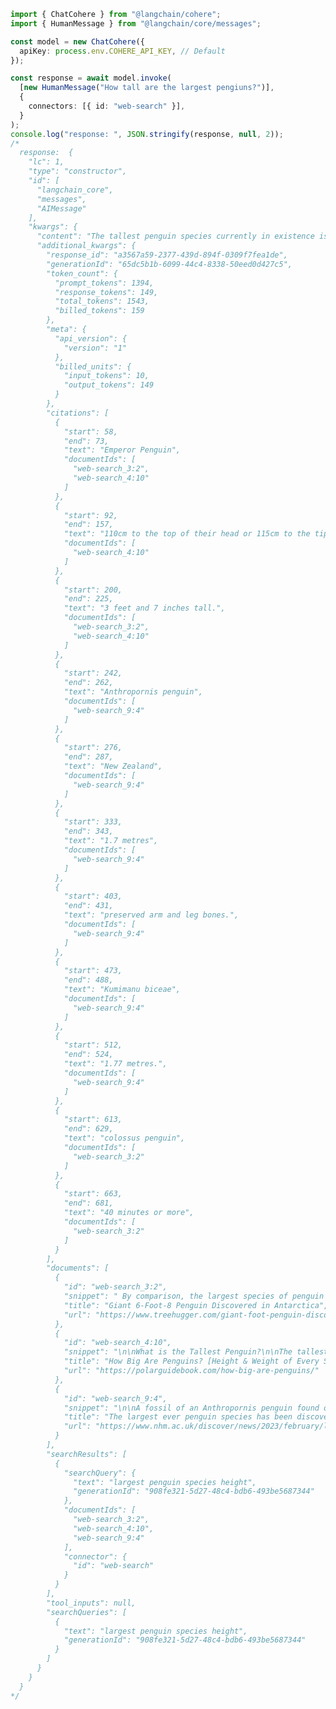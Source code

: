 ```typescript
import { ChatCohere } from "@langchain/cohere";
import { HumanMessage } from "@langchain/core/messages";

const model = new ChatCohere({
  apiKey: process.env.COHERE_API_KEY, // Default
});

const response = await model.invoke(
  [new HumanMessage("How tall are the largest pengiuns?")],
  {
    connectors: [{ id: "web-search" }],
  }
);
console.log("response: ", JSON.stringify(response, null, 2));
/*
  response:  {
    "lc": 1,
    "type": "constructor",
    "id": [
      "langchain_core",
      "messages",
      "AIMessage"
    ],
    "kwargs": {
      "content": "The tallest penguin species currently in existence is the Emperor Penguin, with a height of 110cm to the top of their head or 115cm to the tip of their beak. This is equivalent to being approximately 3 feet and 7 inches tall.\n\nA fossil of an Anthropornis penguin was found in New Zealand and is suspected to have been even taller at 1.7 metres, though this is uncertain as the fossil is only known from preserved arm and leg bones. The height of a closely related species, Kumimanu biceae, has been estimated at 1.77 metres.\n\nDid you know that because larger-bodied penguins can hold their breath for longer, the colossus penguin could have stayed underwater for 40 minutes or more?",
      "additional_kwargs": {
        "response_id": "a3567a59-2377-439d-894f-0309f7fea1de",
        "generationId": "65dc5b1b-6099-44c4-8338-50eed0d427c5",
        "token_count": {
          "prompt_tokens": 1394,
          "response_tokens": 149,
          "total_tokens": 1543,
          "billed_tokens": 159
        },
        "meta": {
          "api_version": {
            "version": "1"
          },
          "billed_units": {
            "input_tokens": 10,
            "output_tokens": 149
          }
        },
        "citations": [
          {
            "start": 58,
            "end": 73,
            "text": "Emperor Penguin",
            "documentIds": [
              "web-search_3:2",
              "web-search_4:10"
            ]
          },
          {
            "start": 92,
            "end": 157,
            "text": "110cm to the top of their head or 115cm to the tip of their beak.",
            "documentIds": [
              "web-search_4:10"
            ]
          },
          {
            "start": 200,
            "end": 225,
            "text": "3 feet and 7 inches tall.",
            "documentIds": [
              "web-search_3:2",
              "web-search_4:10"
            ]
          },
          {
            "start": 242,
            "end": 262,
            "text": "Anthropornis penguin",
            "documentIds": [
              "web-search_9:4"
            ]
          },
          {
            "start": 276,
            "end": 287,
            "text": "New Zealand",
            "documentIds": [
              "web-search_9:4"
            ]
          },
          {
            "start": 333,
            "end": 343,
            "text": "1.7 metres",
            "documentIds": [
              "web-search_9:4"
            ]
          },
          {
            "start": 403,
            "end": 431,
            "text": "preserved arm and leg bones.",
            "documentIds": [
              "web-search_9:4"
            ]
          },
          {
            "start": 473,
            "end": 488,
            "text": "Kumimanu biceae",
            "documentIds": [
              "web-search_9:4"
            ]
          },
          {
            "start": 512,
            "end": 524,
            "text": "1.77 metres.",
            "documentIds": [
              "web-search_9:4"
            ]
          },
          {
            "start": 613,
            "end": 629,
            "text": "colossus penguin",
            "documentIds": [
              "web-search_3:2"
            ]
          },
          {
            "start": 663,
            "end": 681,
            "text": "40 minutes or more",
            "documentIds": [
              "web-search_3:2"
            ]
          }
        ],
        "documents": [
          {
            "id": "web-search_3:2",
            "snippet": " By comparison, the largest species of penguin alive today, the emperor penguin, is \"only\" about 4 feet tall and can weigh as much as 100 pounds.\n\nInterestingly, because larger bodied penguins can hold their breath for longer, the colossus penguin probably could have stayed underwater for 40 minutes or more. It boggles the mind to imagine the kinds of huge, deep sea fish this mammoth bird might have been capable of hunting.\n\nThe fossil was found at the La Meseta formation on Seymour Island, an island in a chain of 16 major islands around the tip of the Graham Land on the Antarctic Peninsula.",
            "title": "Giant 6-Foot-8 Penguin Discovered in Antarctica",
            "url": "https://www.treehugger.com/giant-foot-penguin-discovered-in-antarctica-4864169"
          },
          {
            "id": "web-search_4:10",
            "snippet": "\n\nWhat is the Tallest Penguin?\n\nThe tallest penguin is the Emperor Penguin which is 110cm to the top of their head or 115cm to the tip of their beak.\n\nHow Tall Are Emperor Penguins in Feet?\n\nAn Emperor Penguin is about 3 feet and 7 inches to the top of its head. They are the largest penguin species currently in existence.\n\nHow Much Do Penguins Weigh in Pounds?\n\nPenguins weigh between 2.5lbs for the smallest species, the Little Penguin, up to 82lbs for the largest species, the Emperor Penguin.\n\nDr. Jackie Symmons is a professional ecologist with a Ph.D. in Ecology and Wildlife Management from Bangor University and over 25 years of experience delivering conservation projects.",
            "title": "How Big Are Penguins? [Height & Weight of Every Species] - Polar Guidebook",
            "url": "https://polarguidebook.com/how-big-are-penguins/"
          },
          {
            "id": "web-search_9:4",
            "snippet": "\n\nA fossil of an Anthropornis penguin found on the island may have been even taller, but this is likely to be an exception. The majority of these penguins were only 1.7 metres tall and weighed around 80 kilogrammes.\n\nWhile Palaeeudyptes klekowskii remains the tallest ever penguin, it is no longer the heaviest. At an estimated 150 kilogrammes, Kumimanu fordycei would have been around three times heavier than any living penguin.\n\nWhile it's uncertain how tall the species was, the height of a closely related species, Kumimanu biceae, has been estimated at 1.77 metres.\n\nThese measurements, however, are all open for debate. Many fossil penguins are only known from preserved arm and leg bones, rather than complete skeletons.",
            "title": "The largest ever penguin species has been discovered in New Zealand | Natural History Museum",
            "url": "https://www.nhm.ac.uk/discover/news/2023/february/largest-ever-penguin-species-discovered-new-zealand.html"
          }
        ],
        "searchResults": [
          {
            "searchQuery": {
              "text": "largest penguin species height",
              "generationId": "908fe321-5d27-48c4-bdb6-493be5687344"
            },
            "documentIds": [
              "web-search_3:2",
              "web-search_4:10",
              "web-search_9:4"
            ],
            "connector": {
              "id": "web-search"
            }
          }
        ],
        "tool_inputs": null,
        "searchQueries": [
          {
            "text": "largest penguin species height",
            "generationId": "908fe321-5d27-48c4-bdb6-493be5687344"
          }
        ]
      }
    }
  }
*/
```